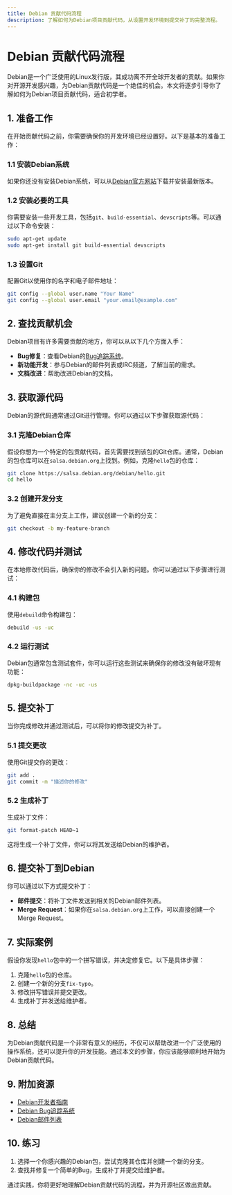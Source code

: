 ```yaml
---
title: Debian 贡献代码流程
description: 了解如何为Debian项目贡献代码，从设置开发环境到提交补丁的完整流程。
---
```


# Debian 贡献代码流程

Debian是一个广泛使用的Linux发行版，其成功离不开全球开发者的贡献。如果你对开源开发感兴趣，为Debian贡献代码是一个绝佳的机会。本文将逐步引导你了解如何为Debian项目贡献代码，适合初学者。

## 1. 准备工作

在开始贡献代码之前，你需要确保你的开发环境已经设置好。以下是基本的准备工作：

### 1.1 安装Debian系统

如果你还没有安装Debian系统，可以从[Debian官方网站](https://www.debian.org/)下载并安装最新版本。

### 1.2 安装必要的工具

你需要安装一些开发工具，包括`git`、`build-essential`、`devscripts`等。可以通过以下命令安装：

```bash
sudo apt-get update
sudo apt-get install git build-essential devscripts
```

### 1.3 设置Git

配置Git以使用你的名字和电子邮件地址：

```bash
git config --global user.name "Your Name"
git config --global user.email "your.email@example.com"
```

## 2. 查找贡献机会

Debian项目有许多需要贡献的地方，你可以从以下几个方面入手：

- **Bug修复**：查看Debian的[Bug追踪系统](https://bugs.debian.org/)。
- **新功能开发**：参与Debian的邮件列表或IRC频道，了解当前的需求。
- **文档改进**：帮助改进Debian的文档。

## 3. 获取源代码

Debian的源代码通常通过Git进行管理。你可以通过以下步骤获取源代码：

### 3.1 克隆Debian仓库

假设你想为一个特定的包贡献代码，首先需要找到该包的Git仓库。通常，Debian的包仓库可以在`salsa.debian.org`上找到。例如，克隆`hello`包的仓库：

```bash
git clone https://salsa.debian.org/debian/hello.git
cd hello
```

### 3.2 创建开发分支

为了避免直接在主分支上工作，建议创建一个新的分支：

```bash
git checkout -b my-feature-branch
```

## 4. 修改代码并测试

在本地修改代码后，确保你的修改不会引入新的问题。你可以通过以下步骤进行测试：

### 4.1 构建包

使用`debuild`命令构建包：

```bash
debuild -us -uc
```

### 4.2 运行测试

Debian包通常包含测试套件，你可以运行这些测试来确保你的修改没有破坏现有功能：

```bash
dpkg-buildpackage -nc -uc -us
```

## 5. 提交补丁

当你完成修改并通过测试后，可以将你的修改提交为补丁。

### 5.1 提交更改

使用Git提交你的更改：

```bash
git add .
git commit -m "描述你的修改"
```

### 5.2 生成补丁

生成补丁文件：

```bash
git format-patch HEAD~1
```

这将生成一个补丁文件，你可以将其发送给Debian的维护者。

## 6. 提交补丁到Debian

你可以通过以下方式提交补丁：

- **邮件提交**：将补丁文件发送到相关的Debian邮件列表。
- **Merge Request**：如果你在`salsa.debian.org`上工作，可以直接创建一个Merge Request。

## 7. 实际案例

假设你发现`hello`包中的一个拼写错误，并决定修复它。以下是具体步骤：

1. 克隆`hello`包的仓库。
2. 创建一个新的分支`fix-typo`。
3. 修改拼写错误并提交更改。
4. 生成补丁并发送给维护者。

## 8. 总结

为Debian贡献代码是一个非常有意义的经历，不仅可以帮助改进一个广泛使用的操作系统，还可以提升你的开发技能。通过本文的步骤，你应该能够顺利地开始为Debian贡献代码。

## 9. 附加资源

- [Debian开发者指南](https://www.debian.org/doc/manuals/developers-reference/)
- [Debian Bug追踪系统](https://bugs.debian.org/)
- [Debian邮件列表](https://lists.debian.org/)

## 10. 练习

1. 选择一个你感兴趣的Debian包，尝试克隆其仓库并创建一个新的分支。
2. 查找并修复一个简单的Bug，生成补丁并提交给维护者。

通过实践，你将更好地理解Debian贡献代码的流程，并为开源社区做出贡献。